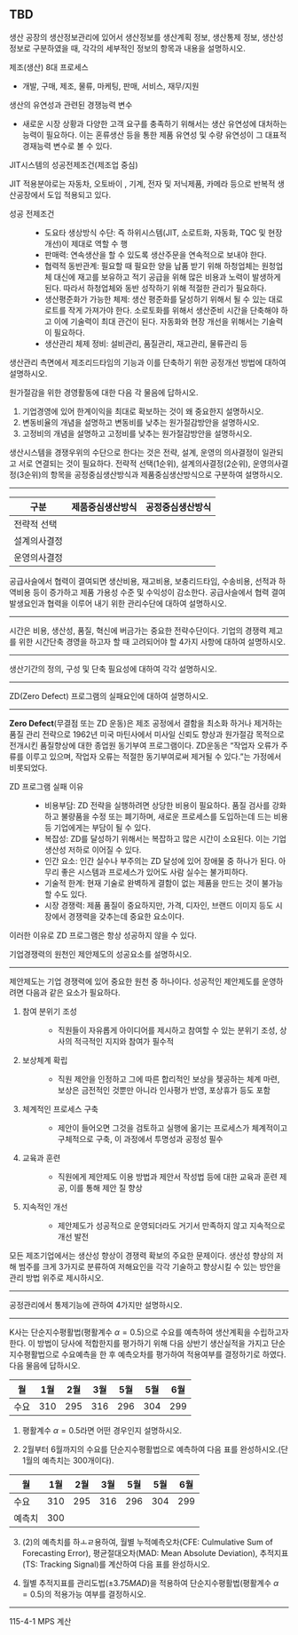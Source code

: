 ## TBD {#sec-tbd .unnumbered}

::: {.callout-tip icon=false title="기출 97-2-6"}

생산 공장의 생산정보관리에 있어서 생산정보를 생산계획 정보, 생산통제 정보, 생산성 정보로 구분하였을 때, 각각의 세부적인 정보의 항목과 내용을 설명하시오.

:::

::: {.callout-tip icon=false title="기출 100-1-4"}

제조(생산) 8대 프로세스

- 개발, 구매, 제조, 물류, 마케팅, 판매, 서비스, 재무/지원

:::

::: {.callout-tip icon=false title="기출 100-1-12"}

생산의 유연성과 관련된 경쟁능력 변수

- 새로운 시장 상황과 다양한 고객 요구를 충족하기 위해서는 생산 유연성에 대처하는 능력이 필요하다. 이는 혼류생산 등을 통한 제품 유연성 및 수량 유연성이 그 대표적 경재능력 변수로 볼 수 있다.
:::

::: {.callout-tip icon=false title="기출 100-1-13"}

JIT시스템의 성공전제조건(제조업 중심)

JIT 적용분야로는 자동차, 오토바이 , 기계, 전자 및 저닉제품, 카메라 등으로 반복적 생산공장에서 도입 적용되고 있다.

성공 전제조건
: - 도요타 생상방식 수단: 즉 하위시스템(JIT, 소로트화, 자동화, TQC 및 현장개선)이 제대로 역할 수 행
- 판매력: 연속생산을 할 수 있도록 생산주문을 연속적으로 보내야 한다.
- 협력적 동반관계: 필요할 때 필요한 양을 납품 받기 위해 하청업체는 원청업체 대신에 재고를 보유하고 적기 공급을 위해 많은 비용과 노력이 발생하게 된다. 따라서 하청업체와 동반 성작하기 위해 적절한 관리가 필요하다.
- 생산평준화가 가능한 체제: 생산 평준화를 달성하기 위해서 될 수 있는 대로 로트를 작게 가져가야 한다. 소로토화를 위해서 생산준비 시간을 단축해야 하고 이에 기술력이 최대 관건이 된다. 자동화와 현장 개선을 위해서는 기술력이 필요하다.
- 생산관리 체제 정비: 설비관리, 품질관리, 재고관리, 물류관리 등 

:::

:::{.callout-tip icon=false title="기출 100-4-3"}

생산관리 측면에서 제조리드타임의 기능과 이를 단축하기 위한 공정개선 방법에 대하여 설명하시오.
:::

:::{.callout-tip icon=false title="기출 103-2-4"}

원가절감을 위한 경영활동에 대한 다음 각 물음에 답하시오. 

(1) 기업경영에 있어 한계이익을 최대로 확보하는 것이 왜 중요한지 설명하시오. 
(2) 변동비율의 개념을 설명하고 변동비를 낮추는 원가절감방안을 설명하시오. 
(3) 고정비의 개념을 설명하고 고정비를 낮추는 원가절감방안을 설명하시오.
:::

:::{.callout-tip icon=false title="기출 103-3-6"}

생산시스템을 경쟁우위의 수단으로 한다는 것은 전략, 설계, 운영의 의사결정이 일관되고 서로 연결되는 것이 필요하다. 전략적 선택(1순위), 설계의사결정(2순위), 운영의사결정(3순위)의 항목을 공정중심생산방식과 제품중심생산방식으로 구분하여 설명하시오.

----

구분|제품중심생산방식|공정중심생산방식
-|-|-
전략적 선택| |
설계의사결정| |
운영의사결정| |
:::

:::{.callout-tip icon=false title="기출 106-4-2"}

공급사슬에서 협력이 결여되면 생산비용, 재고비용, 보충리드타임, 수송비용, 선적과 하역비용 등이 증가하고 제품 가용성 수준 및 수익성이 감소한다. 공급사슬에서 협력 결여 발생요인과 협력을 이루어 내기 위한 관리수단에 대하여 설명하시오.

----

:::

:::{.callout-tip icon=false title="기출 106-4-6"}

시간은 비용, 생산성, 품질, 혁신에 버금가는 중요한 전략수단이다. 기업의 경쟁력 제고를 위한 시간단축 경영을 하고자 할 때 고려되어야 할 4가지 사항에 대하여 설명하시오.

----

:::

:::{.callout-tip icon=false title="기출 109-1-12"}

생산기간의 정의, 구성 및 단축 필요성에 대하여 각각 설명하시오.

----

:::

:::{.callout-tip icon=false title="기출 109-2-4"}

ZD(Zero Defect) 프로그램의 실패요인에 대하여 설명하시오.

----

**Zero Defect**(무결점 또는 ZD 운동)은 제조 공정에서 결함을 최소화 하거나 제거하는 품질 관리 전략으로 1962년 미국 마틴사에서 미사일 신뢰도 향상과 원가절감 목적으로 전개시킨 품질향상에 대한 종업원 동기부여 프로그램이다. ZD운동은 "작업자 오류가 주류를 이루고 있으며, 작업자 오류는 적절한 동기부여로써 제거될 수 있다."는 가정에서 비롯되었다.

ZD 프로그램 실패 이유
: - 비용부담: ZD 전략을 실행하려면 상당한 비용이 필요하다. 품질 검사를 강화하고 불량품을 수정 또는 폐기하며, 새로운 프로세스를 도입하는데 드는 비용 등 기업에게는 부담이 될 수 있다.
- 복잡성: ZD를 달성하기 위해서는 복잡하고 많은 시간이 소요된다. 이는 기업 생산성 저하로 이어질 수 있다.
- 인간 요소: 인간 실수나 부주의는 ZD 달성에 있어 장애물 중 하나가 된다. 아무리 좋은 시스템과 프로세스가 있어도 사람 실수는 불가피하다.
- 기술적 한계: 현재 기술로 완벽하게 결함이 없는 제품을 만드는 것이 불가능할 수도 있다.
- 시장 경쟁력: 제품 품질이 중요하지만, 가격, 디자인, 브랜드 이미지 등도 시장에서 경쟁력을 갖추는데 중요한 요소이다. 

이러한 이유로 ZD 프로그램은 항상 성공하지 않을 수 있다.
:::

:::{.callout-tip icon=false title="기출 109-3-6"}

기업경쟁력의 원천인 제안제도의 성공요소를 설명하시오.

----

제안제도는 기업 경쟁력에 있어 중요한 원천 중 하나이다. 성공적인 제안제도를 운영하려면 다음과 같은 요소가 필요하다.

1. 참여 분위기 조성
: - 직원들이 자유롭게 아이디어를 제시하고 참여할 수 있는 분위기 조성, 상사의 적극적인 지지와 참여가 필수적

2. 보상체계 확립
: - 직원 제안을 인정하고 그에 따른 합리적인 보상을 젲공하는 체계 마련, 보상은 금전적인 것뿐만 아니라 인사평가 반영, 포상휴가 등도 포함

3. 체계적인 프로세스 구축
: - 제안이 들어오면 그것을 검토하고 실행에 옮기는 프로세스가 체계적이고 구체적으로 구축, 이 과정에서 투명성과 공정성 필수

4. 교육과 훈련
: - 직원에게 제안제도 이용 방법과 제안서 작성법 등에 대한 교육과 훈련 제공, 이를 통해 제안 질 향상

5. 지속적인 개선
: - 제안제도가 성공적으로 운영되더라도 거기서 만족하지 않고 지속적으로 개선 발전
:::

:::{.callout-tip icon=false title="기출 109-4-1"}

모든 제조기업에서는 생산성 향상이 경쟁력 확보의 주요한 문제이다. 생산성 향상의 저해 범주를 크게 3가지로 분류하여 저해요인을 각각 기술하고 향상시킬 수 있는 방안을 관리 방법 위주로 제시하시오.

----

:::

:::{.callout-tip icon=false title="기출 112-4-2"}

공정관리에서 통제기능에 관하여 4가지만 설명하시오.

----

:::

:::{.callout-tip icon=false title="기출 115-3-4"}

K사는 단순지수평활법(평활계수 $\alpha = 0.5$)으로 수요를 예측하여 생산계획을 수립하고자 한다. 이 방법이 당사에 적합한지를 평가하기 위해 다음 상반기 생산실적을 가지고 단순지수평활법으로 수요예측을 한 후 예측오차를 평가하여 적용여부를 결정하기로 하였다. 다음 물음에 답하시오.

월 | 1월 | 2월 | 3월 | 5월 | 5월 | 6월
-|-|-|-|-|-|-
수요 | 310 | 295 | 316 | 296 | 304 | 299

(1) 평활계수 $\alpha = 0.5$라면 어떤 경우인지 설명하시오.

(2) 2월부터 6월까지의 수요를 단순지수평활법으로 예측하여 다음 표를 완성하시오.(단 1월의 예측치는 300개이다).

월 | 1월 | 2월 | 3월 | 5월 | 5월 | 6월
-|-|-|-|-|-|-
수요 | 310 | 295 | 316 | 296 | 304 | 299
예측치|300| | | | | 

(3) (2)의 예측치를 하ㅗㄹ용하여, 월별 누적예측오차(CFE: Culmulative Sum of Forecasting Error), 평균절대오차(MAD: Mean Absolute Deviation), 추적지표(TS: Tracking Signal)를 계산하여 다음 표를 완성하시오.

(4) 월별 추적지표를 관리도법($\pm 3.75MAD$)을 적용하여 단순지수평활법(평활계수 $\alpha=0.5$)의 적용가능 여부를 결정하시오.

----

:::

115-4-1 MPS 계산

